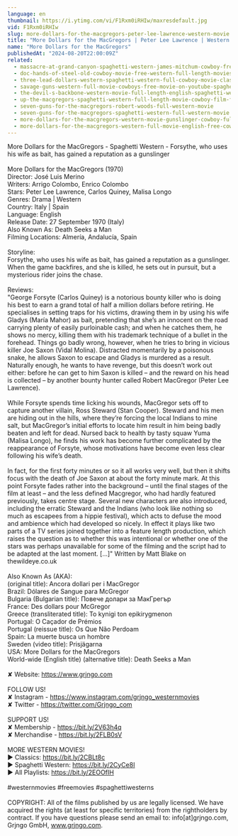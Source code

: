 ```yaml
---
language: en
thumbnail: https://i.ytimg.com/vi/F1Rxm0iRHIw/maxresdefault.jpg
vid: F1Rxm0iRHIw
slug: more-dollars-for-the-macgregors-peter-lee-lawrence-western-movie
title: "More Dollars for the MacGregors | Peter Lee Lawrence | Western Movie"
name: "More Dollars for the MacGregors"
publishedAt: "2024-08-20T22:00:09Z"
related:
  - massacre-at-grand-canyon-spaghetti-western-james-mitchum-cowboy-free-westerns
  - doc-hands-of-steel-old-cowboy-movie-free-western-full-length-movies-free-youtube-movie
  - three-lead-dollars-western-spaghetti-western-full-cowboy-movie-classic-film-wild-west
  - savage-guns-western-full-movie-cowboys-free-movie-on-youtube-spaghetti-western
  - the-devil-s-backbone-western-movie-full-length-english-spaghetti-western-cowboyfilm-watchfree
  - up-the-macgregors-spaghetti-western-full-length-movie-cowboy-film-free-western-movie
  - seven-guns-for-the-macgregors-robert-woods-full-western-movie
  - seven-guns-for-the-macgregors-spaghetti-western-full-western-movie
  - more-dollars-for-the-macgregors-western-movie-gunslinger-cowboy-full-length
  - more-dollars-for-the-macgregors-western-full-movie-english-free-cowboy-film
---
```


More Dollars for the MacGregors - Spaghetti Western - Forsythe, who uses his wife as bait, has gained a reputation as a gunslinger<br />
<br />
More Dollars for the MacGregors (1970)<br />
Director: José Luis Merino<br />
Writers: Arrigo Colombo, Enrico Colombo <br />
Stars: Peter Lee Lawrence, Carlos Quiney, Malisa Longo <br />
Genres: Drama | Western <br />
Country: Italy | Spain<br />
Language: English<br />
Release Date: 27 September 1970 (Italy) <br />
Also Known As: Death Seeks a Man <br />
Filming Locations: Almería, Andalucía, Spain <br />
<br />
Storyline:<br />
Forsythe, who uses his wife as bait, has gained a reputation as a gunslinger. When the game backfires, and she is killed, he sets out in pursuit, but a mysterious rider joins the chase. <br />
<br />
Reviews:<br />
"George Forsyte (Carlos Quiney) is a notorious bounty killer who is doing his best to earn a grand total of half a million dollars before retiring.  He specialises in setting traps for his victims, drawing them in by using his wife Gladys (María Mahor) as bait, pretending that she’s an innocent on the road carrying plenty of easily purloinable cash; and when he catches them, he shows no mercy, killing them with his trademark technique of a bullet in the forehead.  Things go badly wrong, however, when he tries to bring in vicious killer Joe Saxon (Vidal Molina).  Distracted momentarily by a poisonous snake, he allows Saxon to escape and Gladys is murdered as a result.  Naturally enough, he wants to have revenge, but this doesn’t work out either: before he can get to him Saxon is killed – and the reward on his head is collected – by another bounty hunter called Robert MacGregor (Peter Lee Lawrence).<br />
<br />
While Forsyte spends time licking his wounds, MacGregor sets off to capture another villain, Ross Steward (Stan Cooper).  Steward and his men are hiding out in the hills, where they’re forcing the local Indians to mine salt, but MacGregor’s initial efforts to locate him result in him being badly beaten and left for dead.  Nursed back to health by tasty squaw Yuma (Malisa Longo), he finds his work has become further complicated by the reappearance of Forsyte, whose motivations have become even less clear following his wife’s death.<br />
<br />
In fact, for the first forty minutes or so it all works very well, but then it shifts focus with the death of Joe Saxon at about the forty minute mark.  At this point Forsyte fades rather into the background – until the final stages of the film at least – and the less defined Macgregor, who had hardly featured previously, takes centre stage.  Several new characters are also introduced, including the erratic Steward and the Indians (who look like nothing so much as escapees from a hippie festival), which acts to defuse the mood and ambience which had developed so nicely. In effect it plays like two parts of a TV series joined together into a feature length production, which raises the question as to whether this was intentional or whether one of the stars was perhaps unavailable for some of the filming and the script had to be adapted at the last moment. [...]" Written by Matt Blake on thewildeye.co.uk<br />
<br />
Also Known As (AKA):<br />
(original title): Ancora dollari per i MacGregor<br />
Brazil: Dólares de Sangue para McGregor<br />
Bulgaria (Bulgarian title): Повече долари за МакГрегър<br />
France: Des dollars pour McGregor<br />
Greece (transliterated title): To kynigi ton epikirygmenon<br />
Portugal: O Caçador de Prémios<br />
Portugal (reissue title): Os Que Não Perdoam<br />
Spain: La muerte busca un hombre<br />
Sweden (video title): Prisjägarna<br />
USA: More Dollars for the MacGregors<br />
World-wide (English title) (alternative title): Death Seeks a Man<br />
<br />
✘ Website: https://www.grjngo.com<br />
<br />
FOLLOW US!<br />
✘ Instagram - https://www.instagram.com/grjngo_westernmovies<br />
✘ Twitter - https://twitter.com/Grjngo_com<br />
<br />
SUPPORT US!<br />
✘ Membership - https://bit.ly/2V63h4q<br />
✘ Merchandise - https://bit.ly/2FLB0sV<br />
<br />
MORE WESTERN MOVIES! <br />
► Classics: https://bit.ly/2CBLt8c <br />
► Spaghetti Western: https://bit.ly/2CyCe8I <br />
► All Playlists: https://bit.ly/2EOOfIH <br />
<br />
#westernmovies #freemovies #spaghettiwesterns<br />
<br />
COPYRIGHT: All of the films published by us are legally licensed. We have acquired the rights (at least for specific territories) from the rightholders by contract. If you have questions please send an email to: info[at]grjngo.com, Grjngo GmbH, www.grjngo.com.